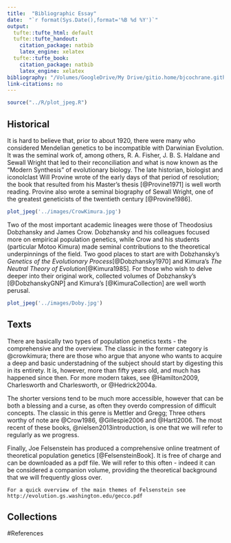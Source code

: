 ```yaml
---
title:  "Bibliographic Essay"
date:  "`r format(Sys.Date(),format='%B %d %Y')`"
output:
  tufte::tufte_html: default
  tufte::tufte_handout:
    citation_package: natbib
    latex_engine: xelatex
  tufte::tufte_book:
    citation_package: natbib
    latex_engine: xelatex
bibliography: "/Volumes/GoogleDrive/My Drive/gitio.home/bjcochrane.github.io/PGR2/bib2/TPG.bib"
link-citations: no
---
```


```r
source("../R/plot_jpeg.R")

```



## Historical

It is hard to believe that, prior to about 1920, there were many who considered Mendelian genetics to be incompatible with Darwinian Evolution.  It was the seminal work of, among others, R. A. Fisher, J. B. S. Haldane and Sewall Wright that led to their reconciliation and what is now known as the "Modern Synthesis" of evolutionary biology.  The late historian, biologist and iconolclast Will Provine wrote of the early days of that period of resolution; the book that resulted from his Master's thesis [@Provine1971] is well worth reading.  Provine also wrote a seminal biography of Sewall Wright, one of the greatest geneticists of the twentieth century [@Provine1986].

```r
plot_jpeg('../images/CrowKimura.jpg')
```

Two of the most important academic lineages were those of Theodosius Dobzhansky and James Crow. Dobzhansky and his colleagues  focused more on empirical population genetics, while Crow and his students (particular Motoo Kimura) made seminal contributions to the theoretical underpinnings of the field.  Two good places to start are with Dobzhansky's *Genetics of the Evolutionary Process*[@Dobzhansky1970] and Kimura's *The Neutral Theory of Evolution*[@Kimura1985].  For those who wish to delve deeper into their original work, collected volumes of Dobzhansky's [@DobzhanskyGNP] and Kimura's [@KimuraCollection] are well worth perusal. 

```r
plot_jpeg('../images/Doby.jpg')
```

## Texts

There are basically two types of population genetics texts - the comprehensive and the overview.  The classic in the former category is @crowkimura; there are those who argue that anyone who wants to acquire a deep and basic understadning of the subject should start by digesting this in its entirety.  It is, however, more than fifty years old, and much has happened since then.  For more modern takes, see @Hamilton2009, Charlesworth and Charlesworth, or @Hedrick2004a.

The shorter versions tend to be much more accessible, however that can be both a blessing and a curse, as often they overdo compression of difficult concepts.  The classic in this genre is Mettler and Gregg; Three others worthy of note are @Crow1986, @Gillespie2006 and @Hartl2006.  The most recent of these books, @nielsen2013introduction, is one that we will refer to regularly as we progress.

Finally, Joe Felsenstein has produced a comprehensive online treatment of theoretical population genetics [@FelsensteinBook].  It is free of charge and can be downloaded as a pdf file.  We will refer to this often - indeed it can be considered a companion volume, providing the theoretical background that we will frequently gloss over.

```marginfigure
For a quick overview of the main themes of Felsenstein see http://evolution.gs.washington.edu/gecco.pdf
```

## Collections

#References

<div id="refs"></div>
